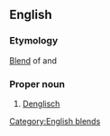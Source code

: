 ==English==
===Etymology===
[[blend|Blend]] of {{term|English}} and {{term|Deutsch|lang=de|German}}
[[Category:English blends]]

===Proper noun===
{{en-proper noun}}
# [[Denglisch]]